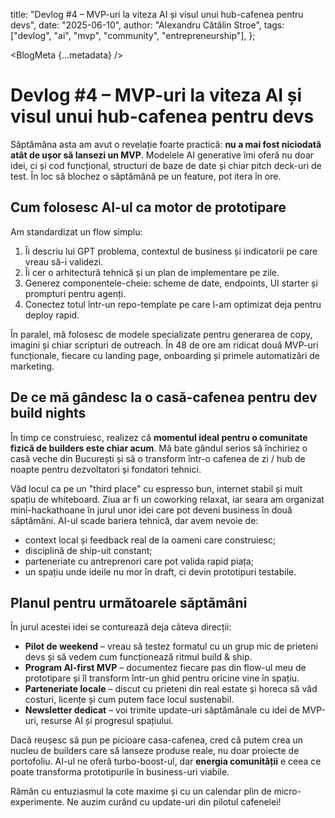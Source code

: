
  title: "Devlog #4 – MVP-uri la viteza AI și visul unui hub-cafenea pentru devs",
  date: "2025-06-10",
  author: "Alexandru Cătălin Stroe",
  tags: ["devlog", "ai", "mvp", "community", "entrepreneurship"],
};

<BlogMeta {...metadata} />

<AnimatedName />

# Devlog #4 – MVP-uri la viteza AI și visul unui hub-cafenea pentru devs

Săptămâna asta am avut o revelație foarte practică: **nu a mai fost niciodată atât de ușor să lansezi un MVP**. Modelele AI generative îmi oferă nu doar idei, ci și cod funcțional, structuri de baze de date și chiar pitch deck-uri de test. În loc să blochez o săptămână pe un feature, pot itera în ore.

## Cum folosesc AI-ul ca motor de prototipare

Am standardizat un flow simplu:

1. Îi descriu lui GPT problema, contextul de business și indicatorii pe care vreau să-i validezi.
2. Îi cer o arhitectură tehnică și un plan de implementare pe zile.
3. Generez componentele-cheie: scheme de date, endpoints, UI starter și prompturi pentru agenți.
4. Conectez totul într-un repo-template pe care l-am optimizat deja pentru deploy rapid.

În paralel, mă folosesc de modele specializate pentru generarea de copy, imagini și chiar scripturi de outreach. În 48 de ore am ridicat două MVP-uri funcționale, fiecare cu landing page, onboarding și primele automatizări de marketing.

## De ce mă gândesc la o casă-cafenea pentru dev build nights

În timp ce construiesc, realizez că **momentul ideal pentru o comunitate fizică de builders este chiar acum**. Mă bate gândul serios să închiriez o casă veche din București și să o transform într-o cafenea de zi / hub de noapte pentru dezvoltatori și fondatori tehnici.

Văd locul ca pe un "third place" cu espresso bun, internet stabil și mult spațiu de whiteboard. Ziua ar fi un coworking relaxat, iar seara am organizat mini-hackathoane în jurul unor idei care pot deveni business în două săptămâni. AI-ul scade bariera tehnică, dar avem nevoie de:

- context local și feedback real de la oameni care construiesc;
- disciplină de ship-uit constant;
- parteneriate cu antreprenori care pot valida rapid piața;
- un spațiu unde ideile nu mor în draft, ci devin prototipuri testabile.

## Planul pentru următoarele săptămâni

În jurul acestei idei se conturează deja câteva direcții:

- **Pilot de weekend** – vreau să testez formatul cu un grup mic de prieteni devs și să vedem cum funcționează ritmul build & ship.
- **Program AI-first MVP** – documentez fiecare pas din flow-ul meu de prototipare și îl transform într-un ghid pentru oricine vine în spațiu.
- **Parteneriate locale** – discut cu prieteni din real estate și horeca să văd costuri, licențe și cum putem face locul sustenabil.
- **Newsletter dedicat** – voi trimite update-uri săptămânale cu idei de MVP-uri, resurse AI și progresul spațiului.

Dacă reușesc să pun pe picioare casa-cafenea, cred că putem crea un nucleu de builders care să lanseze produse reale, nu doar proiecte de portofoliu. AI-ul ne oferă turbo-boost-ul, dar **energia comunității** e ceea ce poate transforma prototipurile în business-uri viabile.

Rămân cu entuziasmul la cote maxime și cu un calendar plin de micro-experimente. Ne auzim curând cu update-uri din pilotul cafenelei!

